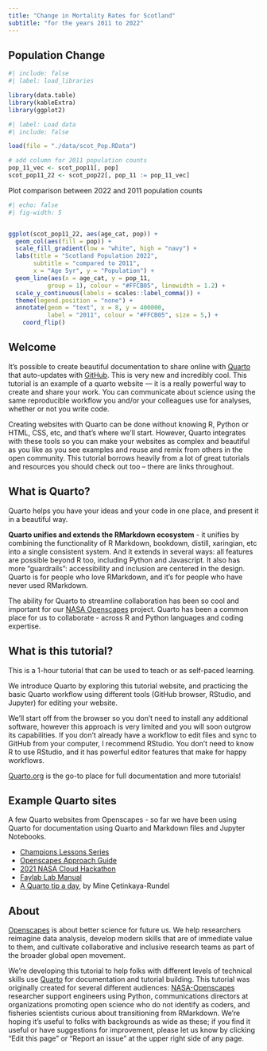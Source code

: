 ```yaml
---
title: "Change in Mortality Rates for Scotland"
subtitle: "for the years 2011 to 2022"
---
```


## Population Change

```r
#| include: false
#| label: load_libraries

library(data.table)
library(kableExtra)
library(ggplot2)
```


```r
#| label: Load data
#| include: false

load(file = "./data/scot_Pop.RData")

# add column for 2011 population counts
pop_11_vec <- scot_pop11[, pop]
scot_pop11_22 <- scot_pop22[, pop_11 := pop_11_vec] 
```

Plot comparison between 2022 and 2011 population counts

```r
#| echo: false
#| fig-width: 5


ggplot(scot_pop11_22, aes(age_cat, pop)) + 
  geom_col(aes(fill = pop)) +
  scale_fill_gradient(low = "white", high = "navy") +
  labs(title = "Scotland Population 2022",
       subtitle = "compared to 2011",
       x = "Age 5yr", y = "Population") +
  geom_line(aes(x = age_cat, y = pop_11,
           group = 1), colour = "#FFCB05", linewidth = 1.2) +
  scale_y_continuous(labels = scales::label_comma()) +
  theme(legend.position = "none") +    
  annotate(geom = "text", x = 8, y = 400000, 
           label = "2011", colour = "#FFCB05", size = 5,) +
    coord_flip()
```


## Welcome {#welcome}

It's possible to create beautiful documentation to share online with [Quarto](https://quarto.org) that auto-updates with [GitHub](http://github.com). This is very new and incredibly cool. This tutorial is an example of a quarto website --- it is a really powerful way to create and share your work. You can communicate about science using the same reproducible workflow you and/or your colleagues use for analyses, whether or not you write code.

Creating websites with Quarto can be done without knowing R, Python or HTML, CSS, etc, and that's where we'll start. However, Quarto integrates with these tools so you can make your websites as complex and beautiful as you like as you see examples and reuse and remix from others in the open community. This tutorial borrows heavily from a lot of great tutorials and resources you should check out too -- there are links throughout.

## What is Quarto?

Quarto helps you have your ideas and your code in one place, and present it in a beautiful way. 

**Quarto unifies and extends the RMarkdown ecosystem** - it unifies by combining the functionality of R Markdown, bookdown, distill, xaringian, etc into a single consistent system. And it extends in several ways: all features are possible beyond R too, including Python and Javascript. It also has more “guardrails”: accessibility and inclusion are centered in the design. Quarto is for people who love RMarkdown, and it's for people who have never used RMarkdown. 
 

The ability for Quarto to streamline collaboration has been so cool and important for our [NASA Openscapes](https://nasa-openscapes.github.io/) project. Quarto has been a common place for us to collaborate - across R and Python languages and coding expertise. 

## What is this tutorial?

This is a 1-hour tutorial that can be used to teach or as self-paced learning. 

We introduce Quarto by exploring this tutorial website, and practicing the basic Quarto workflow using different tools (GitHub browser, RStudio, and Jupyter) for editing your website.

We'll start off from the browser so you don't need to install any additional software, however this approach is very limited and you will soon outgrow its capabilities. If you don't already have a workflow to edit files and sync to GitHub from your computer, I recommend RStudio. You don't need to know R to use RStudio, and it has powerful editor features that make for happy workflows.

[Quarto.org](https://quarto.org) is the go-to place for full documentation and more tutorials! 

## Example Quarto sites

A few Quarto websites from Openscapes - so far we have been using Quarto for documentation using Quarto and Markdown files and Jupyter Notebooks.

-   [Champions Lessons Series](https://openscapes.github.io/series)
-   [Openscapes Approach Guide](https://openscapes.github.io/approach-guide/)\
-   [2021 NASA Cloud Hackathon](https://nasa-openscapes.github.io/2021-Cloud-Hackathon/)
-   [Faylab Lab Manual](https://thefaylab.github.io/lab-manual/)
-   [A Quarto tip a day](https://mine-cetinkaya-rundel.github.io/quarto-tip-a-day/), by Mine Çetinkaya-Rundel

## About

[Openscapes](https://openscapes.org) is about better science for future us. We help researchers reimagine data analysis, develop modern skills that are of immediate value to them, and cultivate collaborative and inclusive research teams as part of the broader global open movement.

We're developing this tutorial to help folks with different levels of technical skills use [Quarto](https://quarto.org) for documentation and tutorial building. This tutorial was originally created for several different audiences: [NASA-Openscapes](https://nasa-openscapes.github.io) researcher support engineers using Python, communications directors at organizations promoting open science who do not identify as coders, and fisheries scientists curious about transitioning from RMarkdown. We're hoping it's useful to folks with backgrounds as wide as these; if you find it useful or have suggestions for improvement, please let us know by clicking "Edit this page" or "Report an issue" at the upper right side of any page.
